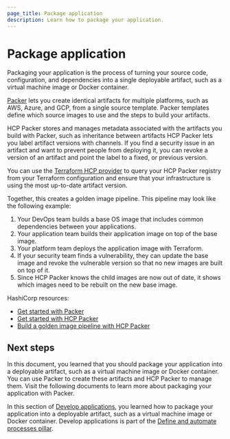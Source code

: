```yaml
---
page_title: Package application
description: Learn how to package your application.
---
```


# Package application

Packaging your application is the process of turning your source code, configuration, and dependencies into a single deployable artifact, such as a virtual machine image or Docker container.

[Packer](/packer) lets you create identical artifacts for multiple platforms, such as AWS, Azure, and GCP, from a single source template. Packer templates define which source images to use and the steps to build your artifacts.

HCP Packer stores and manages metadata associated with the artifacts you build with Packer, such as inheritance between artifacts HCP Packer lets you label artifact versions with channels. If you find a security issue in an artifact and want to prevent people from deploying it, you can revoke a version of an artifact and point the label to a fixed, or previous version.

You can use the [Terraform HCP provider](/packer/tutorials/hcp-get-started) to query your HCP Packer registry from your Terraform configuration and ensure that your infrastructure is using the most up-to-date artifact version.

Together, this creates a golden image pipeline. This pipeline may look like the following example:

1. Your DevOps team builds a base OS image that includes common dependencies between your applications.
1. Your application team builds their application image on top of the base image.
1. Your platform team deploys the application image with Terraform.
1. If your security team finds a vulnerability, they can update the base image and revoke the vulnerable version so that no new images are built on top of it.
1. Since HCP Packer knows the child images are now out of date, it shows which images need to be rebuilt on the new base image.


HashiCorp resources:

- [Get started with Packer](/packer/tutorials/aws-get-started)
- [Get started with HCP Packer](/packer/tutorials/hcp-get-started)
- [Build a golden image pipeline with HCP Packer](/packer/tutorials/cloud-production/golden-image-with-hcp-packer)

## Next steps

In this document, you learned that you should package your application into a deployable artifact, such as a virtual machine image or Docker container. You can use Packer to create these artifacts and HCP Packer to manage them. Visit the following documents to learn more about packaging your application with Packer.

In this section of [Develop applications](/well-architected-framework/define-and-automate-processes/build-and-test/setup-application), you learned how to package your application into a deployable artifact, such as a virtual machine image or Docker container. Develop applications is part of the [Define and automate processes pillar](/well-architected-framework/define-and-automate-processes).